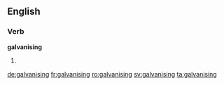 ==English==

===Verb===
'''galvanising'''

# {{present participle of|galvanise}}

[[de:galvanising]]
[[fr:galvanising]]
[[ro:galvanising]]
[[sv:galvanising]]
[[ta:galvanising]]